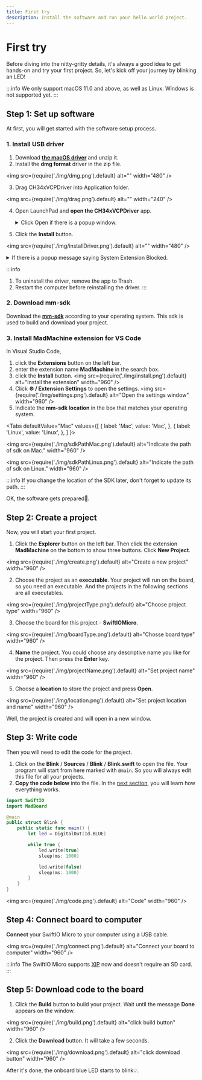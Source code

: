 ```yaml
---
title: First try
description: Install the software and run your hello world project.
---
```


# First try


Before diving into the nitty-gritty details, it's always a good idea to get hands-on and try your first project. So, let's kick off your journey by blinking an LED!

:::info
We only support macOS 11.0 and above, as well as Linux. Windows is not supported yet. 
:::

## Step 1: Set up software 

At first, you will get started with the software setup process.

### 1. Install USB driver

1. Download **[the macOS driver](img/CH341SER_MAC.ZIP)** and unzip it. 
2. Install the **dmg format** driver in the zip file. 

  <img
    src={require('./img/dmg.png').default}
    alt="" width="480"
  />

3. Drag CH34xVCPDriver into Application folder.

  <img
    src={require('./img/drag.png').default}
    alt="" width="240"
  />

4. Open LaunchPad and **open the CH34xVCPDriver** app. 

    <details>
      <summary> Click Open if there is a popup window. </summary>
    <img
      src={require('./img/openDriver.png').default}
      alt="" width="240"
    />
    </details>

5. Click the **Install** button.

  <img
    src={require('./img/installDriver.png').default}
    alt="" width="480"
  />

  <details>
    <summary> If there is a popup message saying System Extension Blocked. </summary>

  Click Open System Settings button.
  <img
    src={require('./img/openSystemSettings.png').default}
    alt="" width="240"
  />

  Click Allow.
  <img
    src={require('./img/allow.png').default}
    alt="" width="480"
  />

  The driver is installed successfully.
  <img
    src={require('./img/installed.png').default}
    alt="" width="240"
  />
  </details>

:::info
1. To uninstall the driver, remove the app to Trash.
2. Restart the computer before reinstalling the driver.
:::

### 2. Download mm-sdk

Download the **[mm-sdk](https://github.com/madmachineio/mm-sdk/releases/tag/0.9.0-alpha.0)** according to your operating system. This sdk is used to build and download your project.

### 3. Install MadMachine extension for VS Code

In Visual Studio Code, 
1. click the **Extensions** button on the left bar.
2. enter the extension name **MadMachine** in the search box.
3. click the **Install** button.
<img
  src={require('./img/install.png').default}
  alt="Install the extension" width="960"
/>
4. Click **⚙️ / Extension Settings** to open the settings.
<img
src={require('./img/settings.png').default}
alt="Open the settings window" width="960"
/>
5. Indicate the **mm-sdk location** in the box that matches your operating system.


<Tabs
  defaultValue="Mac"
  values={[
    { label: 'Mac', value: 'Mac', },
    { label: 'Linux', value: 'Linux', },
  ]
}>

<TabItem value="Mac">

<img
  src={require('./img/sdkPathMac.png').default}
  alt="Indicate the path of sdk on Mac." width="960"
/>

</TabItem>
<TabItem value="Linux">

<img
  src={require('./img/sdkPathLinux.png').default}
  alt="Indicate the path of sdk on Linux." width="960"
/>

</TabItem>
</Tabs>

:::info
If you change the location of the SDK later, don't forget to update its path. 
:::


OK, the software gets prepared👏.


##  Step 2: Create a project

Now, you will start your first project.

1. Click the **Explorer** button on the left bar. Then click the extension **MadMachine** on the bottom to show three buttons. Click **New Project**.

<img
  src={require('./img/create.png').default}
  alt="Create a new project" width="960"
/>

2. Choose the project as an **executable**. Your project will run on the board, so you need an executable. And the projects in the following sections are all executables.

<img
  src={require('./img/projectType.png').default}
  alt="Choose project type" width="960"
/>


3. Choose the board for this project - **SwiftIOMicro**.

<img
  src={require('./img/boardType.png').default}
  alt="Chosse board type" width="960"
/>

4. **Name** the project. You could choose any descriptive name you like for the project. Then press the **Enter** key.

<img
  src={require('./img/projectName.png').default}
  alt="Set project name" width="960"
/>

5. Choose a **location** to store the project and press **Open**.

<img
  src={require('./img/location.png').default}
  alt="Set project location and name" width="960"
/>

Well, the project is created and will open in a new window.

##  Step 3: Write code

Then you will need to edit the code for the project. 

1. Click on the **Blink** / **Sources** / **Blink** / **Blink.swift** to open the file. Your program will start from here marked with `@main`. So you will always edit this file for all your projects.
2. **Copy the code below** into the file. In the [next section](../peripherals/led), you will learn how everything works.

```swift title="Blink.swift" showLineNumbers
import SwiftIO
import MadBoard

@main
public struct Blink {
    public static func main() {
        let led = DigitalOut(Id.BLUE)

        while true {
            led.write(true)
            sleep(ms: 1000)

            led.write(false)
            sleep(ms: 1000)
        }
    }
}
```

<img
  src={require('./img/code.png').default}
  alt="Code" width="960"
/>

##  Step 4: Connect board to computer

**Connect** your SwiftIO Micro to your computer using a USB cable.

<img
  src={require('./img/connect.png').default}
  alt="Connect your board to computer" width="960"
/>


:::info
The SwiftIO Micro supports [XIP](../../../blog/A%20brief%20introduction%20about%20Swift%20in%20embedded%20development#hardware-difference-mmu) now and doesn't require an SD card. 
:::

##  Step 5: Download code to the board

1. Click the **Build** button to build your project. Wait until the message **Done** appears on the window.

<img
  src={require('./img/build.png').default}
  alt="click build button" width="960"
/>

2. Click the **Download** button. It will take a few seconds.

<img
  src={require('./img/download.png').default}
  alt="click download button" width="960"
/>

After it's done, the onboard blue LED starts to blink💡.